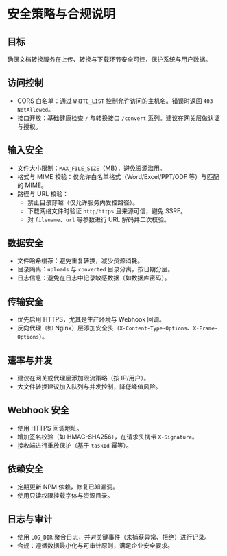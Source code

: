 # 安全策略与合规说明

## 目标

确保文档转换服务在上传、转换与下载环节安全可控，保护系统与用户数据。

## 访问控制

- CORS 白名单：通过 `WHITE_LIST` 控制允许访问的主机名。错误时返回 `403 NotAllowed`。
- 接口开放：基础健康检查 `/` 与转换接口 `/convert` 系列。建议在网关层做认证与授权。

## 输入安全

- 文件大小限制：`MAX_FILE_SIZE`（MB），避免资源滥用。
- 格式与 MIME 校验：仅允许白名单格式（Word/Excel/PPT/ODF 等）与匹配的 MIME。
- 路径与 URL 校验：
  - 禁止目录穿越（仅允许服务内受控路径）。
  - 下载网络文件时验证 `http/https` 且来源可信，避免 SSRF。
  - 对 `filename`、`url` 等参数进行 URL 解码并二次校验。

## 数据安全

- 文件哈希缓存：避免重复转换，减少资源消耗。
- 目录隔离：`uploads` 与 `converted` 目录分离，按日期分层。
- 日志信息：避免在日志中记录敏感数据（如数据库密码）。

## 传输安全

- 优先启用 HTTPS，尤其是生产环境与 Webhook 回调。
- 反向代理（如 Nginx）层添加安全头（`X-Content-Type-Options`、`X-Frame-Options`）。

## 速率与并发

- 建议在网关或代理层添加限流策略（按 IP/用户）。
- 大文件转换建议加入队列与并发控制，降低峰值风险。

## Webhook 安全

- 使用 HTTPS 回调地址。
- 增加签名校验（如 HMAC-SHA256），在请求头携带 `X-Signature`。
- 接收端进行重放保护（基于 `taskId` 幂等）。

## 依赖安全

- 定期更新 NPM 依赖，修复已知漏洞。
- 使用只读权限挂载字体与资源目录。

## 日志与审计

- 使用 `LOG_DIR` 聚合日志，并对关键事件（未捕获异常、拒绝）进行记录。
- 合规：遵循数据最小化与可审计原则，满足企业安全要求。
